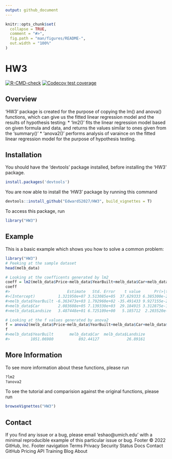```yaml
---
output: github_document
---
```


<!-- README.md is generated from README.Rmd. Please edit that file -->

```r
knitr::opts_chunk$set(
  collapse = TRUE,
  comment = "#>",
  fig.path = "man/figures/README-",
  out.width = "100%"
)
```

# HW3

<!-- badges: start -->
[![R-CMD-check](https://github.com/EdwardS2027/HW3/actions/workflows/R-CMD-check.yaml/badge.svg)](https://github.com/EdwardS2027/HW3/actions/workflows/R-CMD-check.yaml)
[![Codecov test coverage](https://codecov.io/gh/EdwardS2027/HW3/branch/master/graph/badge.svg)](https://codecov.io/gh/EdwardS2027/HW3?branch=master)
<!-- badges: end -->

## Overview
'HW3' package is created for the purpose of copying the lm() and anova() functions, which can give us the fitted linear regression model and the results of hypothesis testing:
* 'lm2()' fits the linear regression model based on given formula and data, and returns the values similar to ones given from the 'summary()'
* 'anova2()' performs analysis of varaince on the fitted linear regression model for the purpose of hypothesis testing.

## Installation
You should have the 'devtools' package installed, before installing the 'HW3' package. 


``` r
install.packages('devtools')
```
You are now able to install the 'HW3' package by running this command
``` r
devtools::install_github("EdwardS2027/HW3", build_vignettes = T)
```

To access this package, run
``` r
library("HW3")
```

## Example

This is a basic example which shows you how to solve a common problem:

```r
library("HW3")
# Peeking at the sample dataset
head(melb_data)

# Looking at the coefficents generated by lm2
coeff = lm2(melb_data$Price~melb_data$YearBuilt+melb_data$Car+melb_data$Landsize,melb_data,na.action="omit")$coefficients
coeff
#>                         Estimate   Std. Error    t value      Pr(>|t|)
#>(Intercept)          1.321950e+07 3.513085e+05  37.629333 6.385300e-286
#>melb_data$YearBuilt -6.363473e+03 1.792960e+02 -35.491433 9.927155e-257
#>melb_data$Car        2.083608e+05 7.139330e+03  29.184915 3.312875e-178
#>melb_data$Landsize   3.487448e+01 6.725109e+00   5.185712  2.203520e-07

# Looking at the f values generated by anova2
f = anova2(melb_data$Price~melb_data$YearBuilt+melb_data$Car+melb_data$Landsize,melb_data,na.action="omit")[,4]
f
#>melb_data$YearBuilt       melb_data$Car  melb_data$Landsize           Residuals 
#>         1051.06980           892.44127            26.89161                  NA 
```

## More Information
To see more information about these functions, please run
``` r
?lm2
?anova2
```

To see the tutorial and comparision against the original functions, please run
``` r
browseVignettes("HW3")
```

## Contact
If you find any issue or a bug, please email 'eshao@umich.edu' with a minimal reproducible example of this particular issue or bug.
Footer
© 2022 GitHub, Inc.
Footer navigation
Terms
Privacy
Security
Status
Docs
Contact GitHub
Pricing
API
Training
Blog
About
